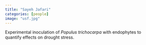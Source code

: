 ```yaml
---
title: "Sayeh Jafari"
categories: [people]
image: "usf.jpg"
---
```


Experimental inoculation of *Populus trichocarpa* with endophytes to quantify effects on drought stress. 

